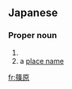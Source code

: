 ==Japanese==
{{ja-kanjitab|ささ|r=y|k2=ばら|はら|yomi=k}}
{{ja-kanjitab|しの|わら}}
{{ja-kanjitab|しの|はら|yomi=k}}
{{wikipedia|lang=ja}}

===Proper noun===
{{ja-pos|proper|しのはら|しのわら|ささばら}}

# {{surname|lang=ja|sort=しのはら}}
# a [[place name]]

[[fr:篠原]]